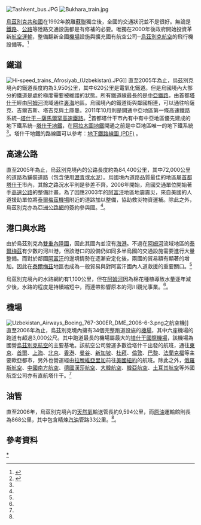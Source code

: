 {{refimprove|time=2016-02-11T12:12:31+00:00}}
{{NoteTA|G1=Toponym}}
[[File:Tashkent_bus.JPG|thumb]]
[[File:Bukhara_train.jpg|thumb]]

[[烏茲別克共和國|烏茲別克共和國]]在1992年脫離[[蘇聯|蘇聯]]獨立後，全國的交通狀況並不是很好。無論是[[鐵路|鐵路]]、[[公路|公路]]等陸路交通設施都是有修補的必要。唯獨在2000年後政府開始投資革新[[航空|航空]][[運輸|運輸]]，整備翻新全國[[機場|機場]]設施與擴充國有航空公司─[[烏茲別克航空|烏茲別克航空]]的飛行機設備等。<ref name=cp>{{Cite web|url=http://lcweb2.loc.gov/frd/cs/profiles/Uzbekistan.pdf|title=COUNTRY PROFILE: UZBEKISTAN|publisher=Library of Congress – Federal Research Division|date=2007-02|accessdate=2013-01-18|archive-date=2011-05-14|archive-url=https://web.archive.org/web/20110514042148/http://lcweb2.loc.gov/frd/cs/profiles/Uzbekistan.pdf|dead-url=no}}</ref>

==鐵道==
[[File:Hi-speed_trains_Afrosiyab_(Uzbekistan).JPG|thumb]]]]
{{main|烏茲別克鐵路}}
直至2005年為止，烏茲別克境內的鐵道長度約為3,950公里，其中620公里是電氣化鐵道。但是烏國境內大部分的鐵道是處於極度需要被維護的狀態。所有鐵道線最長的是[[中亞鐵路|中亞鐵路]]，由首都[[塔什干|塔什干]]經由[[阿姆河|阿姆河]]流域通往[[裏海|裏海]]地區。烏國境內的鐵道街與鄰國相連，可以通往哈薩克、吉爾吉斯、塔吉克與土庫曼。2011年10月則是開通中亞地區第一條高速鐵路系統─[[塔什干－薩馬爾罕高速鐵路|塔什干－薩馬爾罕高速鐵路]]。<ref name="ri">{{cite web |url=http://www.railwayinsider.eu/wp/?p=22377 |title=Uzbekistan receives first high-speed train from Spain |publisher=Railway Insider |accessdate=2013-01-18 |archiveurl=https://www.webcitation.org/60cmvi5Md?url=http://www.railwayinsider.eu/wp/?p=22377 |archivedate=2011-08-02 |deadurl=yes }}</ref>首都塔什干市內有中有中亞地區優先建成的地下鐵系統─[[塔什干地鐵|塔什干地鐵]]，在[[阿拉木圖地鐵|阿拉木圖地鐵]]開通之前是中亞地區唯一的地下鐵系統<ref name=cp/>。塔什干地鐵的路線圖可以參考：[http://www.un.org/Depts/Cartographic/map/profile/uzbekist.pdf 地下鐵路線圖 (PDF)] {{Wayback|url=http://www.un.org/Depts/Cartographic/map/profile/uzbekist.pdf |date=20210215114503 }}。

==高速公路==
直至2005年為止，烏茲別克境內的公路長度約為84,400公里，其中72,000公里的道路為鋪裝道路（包含使用[[瀝青|瀝青]]或[[水泥|水泥]]）。烏國境內道路品質最佳的地區屬[[首都|首都]][[塔什干|塔什干]]市內，其餘之路況水平則是參差不齊。2006年開始，烏國交通單位開始著手[[高速公路|高速公路]]的整備計畫。為了因應2003年的[[阿富汗|阿富汗]]地區地震震災，來自美國的人道援助單位將[[泰爾梅茲機場|泰爾梅茲機場]]附近的道路加以整備，協助救災物資運補。除此之外，烏茲別克亦為[[亞洲公路網|亞洲公路網]]的簽約參與國。<ref name=cp/>。

==港口與水路==
由於烏茲別克為[[雙重內陸國|雙重內陸國]]，因此其國內並沒有[[海港|海港]]。不過在[[阿姆河|阿姆河]]流域地區的[[泰爾梅茲|泰爾梅茲]]有少數的河川港，但該港口的設備仍如同多半烏國的交通設施需要進行大量整備。而對於鄰國[[阿富汗|阿富汗]]的邊境情勢在逐漸安定化後，兩國的貿易額有顯著的增加。因此在[[泰爾梅茲|泰爾梅茲]]地區也成為一般貿易與對阿富汗國內人道救援的重要關口。<ref name=cp/>

烏茲別克境內的水路網約有1,100公里，但在[[阿姆河|阿姆河]]因為棉花種植導致水量逐年減少後，水路的程度是持續縮短中，而連帶影響原本的河川觀光事業。<ref name=cp/>。

==機場==
[[File:Uzbekistan_Airways_Boeing_767-300ER_DME_2006-6-3.png|thumb]]之航空機]]
{{main|烏茲別克機場列表}}
直至2006年為止，烏茲別克境內擁有34個完整跑道設施的[[機場|機場]]，其中六座機場的跑道有超過3,000公尺。其中跑道最長的機場屬最大的[[塔什干國際機場|塔什干國際機場]]，該機場為國營[[烏茲別克航空|烏茲別克航空]]的主要基地。該航空公司營運多數從塔什干出發的航班，通往[[東京|東京]]、[[首爾|首爾]]、[[上海|上海]]、[[北京|北京]]、[[香港|香港]]、[[曼谷|曼谷]]、[[新加坡|新加坡]]、[[杜拜|杜拜]]、[[倫敦|倫敦]]、[[巴黎|巴黎]]、[[法蘭克福|法蘭克福]]等主要歐亞都市，另外也營運經由[[拉脫維亞|拉脫維亞]][[里加|里加]]前往[[美國|美國]][[紐約|紐約]]的航班。除此之外，[[俄羅斯航空|俄羅斯航空]]、[[中國南方航空|中國南方航空]]、[[德國漢莎航空|德國漢莎航空]]、[[大韓航空|大韓航空]]、[[韓亞航空|韓亞航空]]、[[土耳其航空|土耳其航空]]等外國航空公司亦有直航塔什干。<ref name=cp/>

==油管==
直至2006年，烏茲別克境內的[[天然氣|天然氣]]輸送管長約9,594公里，而[[原油|原油]]運輸館則長為868公里，其中包含精煉[[汽油|汽油]]管路33公里。<ref name=cp/>。

==參考資料==
{{Reflist}}

{{亚洲题目|交通}}
[[Category:烏茲別克斯坦交通|*]]